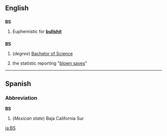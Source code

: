 {{see|bs}}

==English==

==={{abbreviation}}===
'''BS'''

# {{slang}} Euphemistic for '''[[bullshit]]'''

==={{initialism}}===
'''BS'''

# (''degree'') [[Bachelor of Science]] 
# {{baseball}} the statistic reporting "[[blown save]]s"

----

==Spanish==

===Abbreviation===
'''BS'''

# (''Mexican state'') Baja California Sur

[[ja:BS]]